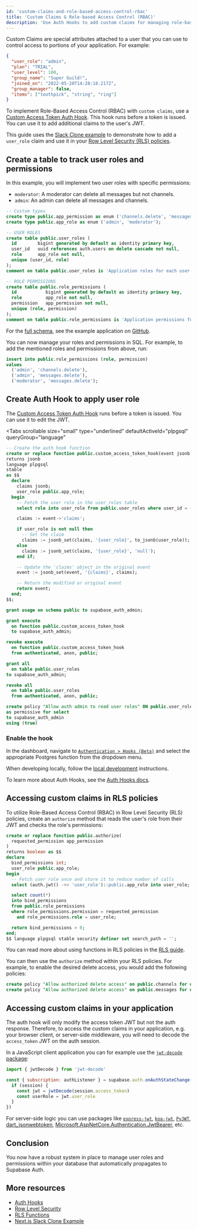 ```yaml
---
id: 'custom-claims-and-role-based-access-control-rbac'
title: 'Custom Claims & Role-based Access Control (RBAC)'
description: 'Use Auth Hooks to add custom claims for managing role-based access control.'
---
```


Custom Claims are special attributes attached to a user that you can use to control access to portions of your application. For example:

```json
{
  "user_role": "admin",
  "plan": "TRIAL",
  "user_level": 100,
  "group_name": "Super Guild!",
  "joined_on": "2022-05-20T14:28:18.217Z",
  "group_manager": false,
  "items": ["toothpick", "string", "ring"]
}
```

To implement Role-Based Access Control (RBAC) with `custom claims`, use a [Custom Access Token Auth Hook](/docs/guides/auth/auth-hooks#hook-custom-access-token). This hook runs before a token is issued. You can use it to add additional claims to the user's JWT.

This guide uses the [Slack Clone example](https://github.com/supabase/supabase/tree/master/examples/slack-clone/nextjs-slack-clone) to demonstrate how to add a `user_role` claim and use it in your [Row Level Security (RLS) policies](/docs/guides/database/postgres/row-level-security).

## Create a table to track user roles and permissions

In this example, you will implement two user roles with specific permissions:

- `moderator`: A moderator can delete all messages but not channels.
- `admin`: An admin can delete all messages and channels.

```sql supabase/migrations/init.sql
-- Custom types
create type public.app_permission as enum ('channels.delete', 'messages.delete');
create type public.app_role as enum ('admin', 'moderator');

-- USER ROLES
create table public.user_roles (
  id        bigint generated by default as identity primary key,
  user_id   uuid references auth.users on delete cascade not null,
  role      app_role not null,
  unique (user_id, role)
);
comment on table public.user_roles is 'Application roles for each user.';

-- ROLE PERMISSIONS
create table public.role_permissions (
  id           bigint generated by default as identity primary key,
  role         app_role not null,
  permission   app_permission not null,
  unique (role, permission)
);
comment on table public.role_permissions is 'Application permissions for each role.';
```

<Admonition type="note">

For the [full schema](https://github.com/supabase/supabase/blob/master/examples/slack-clone/nextjs-slack-clone/README.md), see the example application on [GitHub](https://github.com/supabase/supabase/tree/master/examples/slack-clone/nextjs-slack-clone).

</Admonition>

You can now manage your roles and permissions in SQL. For example, to add the mentioned roles and permissions from above, run:

```sql supabase/seed.sql
insert into public.role_permissions (role, permission)
values
  ('admin', 'channels.delete'),
  ('admin', 'messages.delete'),
  ('moderator', 'messages.delete');
```

## Create Auth Hook to apply user role

The [Custom Access Token Auth Hook](/docs/guides/auth/auth-hooks#hook-custom-access-token) runs before a token is issued. You can use it to edit the JWT.

<Tabs
  scrollable
  size="small"
  type="underlined"
  defaultActiveId="plpgsql"
  queryGroup="language"
>
<TabPanel id="plpgsql" label="PL/pgSQL (best performance)">

```sql supabase/migrations/auth_hook.sql
-- Create the auth hook function
create or replace function public.custom_access_token_hook(event jsonb)
returns jsonb
language plpgsql
stable
as $$
  declare
    claims jsonb;
    user_role public.app_role;
  begin
    -- Fetch the user role in the user_roles table
    select role into user_role from public.user_roles where user_id = (event->>'user_id')::uuid;

    claims := event->'claims';

    if user_role is not null then
      -- Set the claim
      claims := jsonb_set(claims, '{user_role}', to_jsonb(user_role));
    else
      claims := jsonb_set(claims, '{user_role}', 'null');
    end if;

    -- Update the 'claims' object in the original event
    event := jsonb_set(event, '{claims}', claims);

    -- Return the modified or original event
    return event;
  end;
$$;

grant usage on schema public to supabase_auth_admin;

grant execute
  on function public.custom_access_token_hook
  to supabase_auth_admin;

revoke execute
  on function public.custom_access_token_hook
  from authenticated, anon, public;

grant all
  on table public.user_roles
to supabase_auth_admin;

revoke all
  on table public.user_roles
  from authenticated, anon, public;

create policy "Allow auth admin to read user roles" ON public.user_roles
as permissive for select
to supabase_auth_admin
using (true)
```

</TabPanel>
</Tabs>

### Enable the hook

In the dashboard, navigate to [`Authentication > Hooks (Beta)`](/dashboard/project/_/auth/hooks) and select the appropriate Postgres function from the dropdown menu.

When developing locally, follow the [local development](/docs/guides/auth/auth-hooks#local-development) instructions.

<Admonition type="note">

To learn more about Auth Hooks, see the [Auth Hooks docs](/docs/guides/auth/auth-hooks).

</Admonition>

## Accessing custom claims in RLS policies

To utilize Role-Based Access Control (RBAC) in Row Level Security (RLS) policies, create an `authorize` method that reads the user's role from their JWT and checks the role's permissions:

```sql supabase/migrations/init.sql
create or replace function public.authorize(
  requested_permission app_permission
)
returns boolean as $$
declare
  bind_permissions int;
  user_role public.app_role;
begin
  -- Fetch user role once and store it to reduce number of calls
  select (auth.jwt() ->> 'user_role')::public.app_role into user_role;

  select count(*)
  into bind_permissions
  from public.role_permissions
  where role_permissions.permission = requested_permission
    and role_permissions.role = user_role;

  return bind_permissions > 0;
end;
$$ language plpgsql stable security definer set search_path = '';
```

<Admonition type="note">

You can read more about using functions in RLS policies in the [RLS guide](/docs/guides/database/postgres/row-level-security#using-functions).

</Admonition>

You can then use the `authorize` method within your RLS policies. For example, to enable the desired delete access, you would add the following policies:

```sql
create policy "Allow authorized delete access" on public.channels for delete to authenticated using ( (SELECT authorize('channels.delete')) );
create policy "Allow authorized delete access" on public.messages for delete to authenticated using ( (SELECT authorize('messages.delete')) );
```

## Accessing custom claims in your application

The auth hook will only modify the access token JWT but not the auth response. Therefore, to access the custom claims in your application, e.g. your browser client, or server-side middleware, you will need to decode the `access_token` JWT on the auth session.

In a JavaScript client application you can for example use the [`jwt-decode` package](https://www.npmjs.com/package/jwt-decode):

```js
import { jwtDecode } from 'jwt-decode'

const { subscription: authListener } = supabase.auth.onAuthStateChange(async (event, session) => {
  if (session) {
    const jwt = jwtDecode(session.access_token)
    const userRole = jwt.user_role
  }
})
```

For server-side logic you can use packages like [`express-jwt`](https://github.com/auth0/express-jwt), [`koa-jwt`](https://github.com/stiang/koa-jwt), [`PyJWT`](https://github.com/jpadilla/pyjwt), [dart_jsonwebtoken](https://pub.dev/packages/dart_jsonwebtoken), [Microsoft.AspNetCore.Authentication.JwtBearer](https://www.nuget.org/packages/Microsoft.AspNetCore.Authentication.JwtBearer), etc.

## Conclusion

You now have a robust system in place to manage user roles and permissions within your database that automatically propagates to Supabase Auth.

## More resources

- [Auth Hooks](/docs/guides/auth/auth-hooks)
- [Row Level Security](/docs/guides/database/postgres/row-level-security)
- [RLS Functions](/docs/guides/database/postgres/row-level-security#using-functions)
- [Next.js Slack Clone Example](https://github.com/supabase/supabase/tree/master/examples/slack-clone/nextjs-slack-clone)
